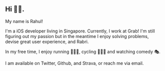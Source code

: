 
<div class="blog-section">

## Hi 🖐🏽.

My name is Rahul!

I'm a iOS developer living in Singapore. Currently, I work at <XA href="https://grab.com/">Grab</XA>! I'm still figuring out my passion but in the meantime I enjoy solving problems, devise great user experience, and <XA href="https://en.wikipedia.org/wiki/Rabri">Rabri</XA>.

In my free time, I enjoy running 🏃🏼‍♂️, cycling 🚴🏽‍♂️ and watching comedy 🎭.

I am available on  <XA href="https://twitter.com/npsolve">Twitter</XA>, <XA href="https://github.com/npsolve">Github</XA>, and <XA href="https://www.strava.com/athletes/12576125">Strava</XA>, or reach me via <XA href="mailto:rahul@rudrakos.com">email</XA>.

</div>
